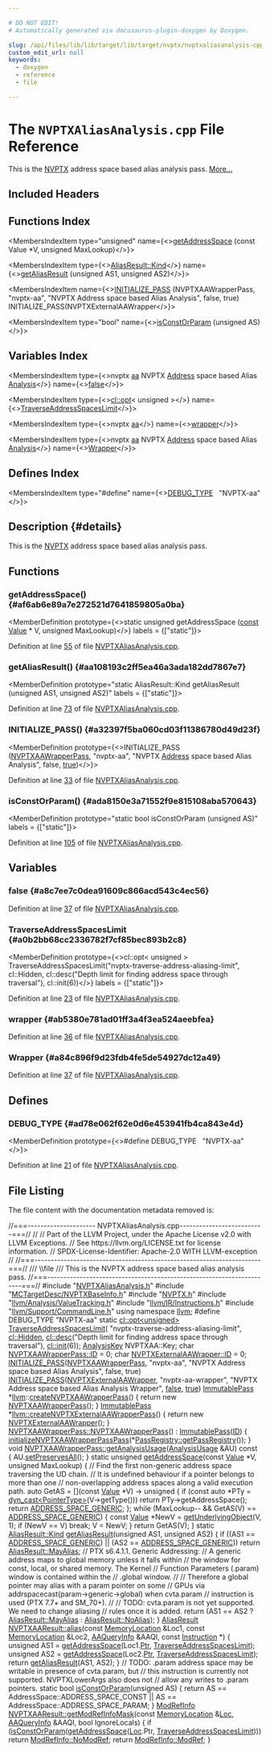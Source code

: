 ```yaml
---

# DO NOT EDIT!
# Automatically generated via docusaurus-plugin-doxygen by Doxygen.

slug: /api/files/lib/lib/target/lib/target/nvptx/nvptxaliasanalysis-cpp
custom_edit_url: null
keywords:
  - doxygen
  - reference
  - file

---
```





# The `NVPTXAliasAnalysis.cpp` File Reference

<DoxygenPage pluginConfig={pluginConfig}>

This is the <a href="/docs/api/namespaces/llvm/nvptx">NVPTX</a> address space based alias analysis pass. <a href="#details">More...</a>

## Included Headers

<IncludesList>
<IncludesListItem
  filePath="NVPTXAliasAnalysis.h"
  permalink="/docs/api/files/lib/lib/target/lib/target/nvptx/nvptxaliasanalysis-h"
  isLocal="true" />
<IncludesListItem
  filePath="MCTargetDesc/NVPTXBaseInfo.h"
  permalink="/docs/api/files/lib/lib/target/lib/target/nvptx/lib/target/nvptx/mctargetdesc/nvptxbaseinfo-h"
  isLocal="true" />
<IncludesListItem
  filePath="NVPTX.h"
  permalink="/docs/api/files/lib/lib/target/lib/target/nvptx/nvptx-h"
  isLocal="true" />
<IncludesListItem
  filePath="llvm/Analysis/ValueTracking.h"
  permalink="/docs/api/files/include/include/llvm/include/llvm/analysis/valuetracking-h"
  isLocal="true" />
<IncludesListItem
  filePath="llvm/IR/Instructions.h"
  permalink="/docs/api/files/include/include/llvm/include/llvm/ir/instructions-h"
  isLocal="true" />
<IncludesListItem
  filePath="llvm/Support/CommandLine.h"
  permalink="/docs/api/files/include/include/llvm/include/llvm/support/commandline-h"
  isLocal="true" />
</IncludesList>

## Functions Index

<MembersIndex>

<MembersIndexItem
  type="unsigned"
  name={<><a href="#af6ab6e89a7e272521d7641859805a0ba">getAddressSpace</a> (const Value &#42;V, unsigned MaxLookup)</>}>
</MembersIndexItem>

<MembersIndexItem
  type={<><a href="/docs/api/classes/llvm/aliasresult/#a8d3de277fb70fa515efac2db2cfe9d57">AliasResult::Kind</a></>}
  name={<><a href="#aa108193c2ff5ea46a3ada182dd7867e7">getAliasResult</a> (unsigned AS1, unsigned AS2)</>}>
</MembersIndexItem>

<MembersIndexItem
  name={<><a href="#a32397f5ba060cd03f11386780d49d23f">INITIALIZE&#95;PASS</a> (NVPTXAAWrapperPass, &quot;nvptx-aa&quot;, &quot;NVPTX Address space based Alias Analysis&quot;, false, true) INITIALIZE&#95;PASS(NVPTXExternalAAWrapper</>}>
</MembersIndexItem>

<MembersIndexItem
  type="bool"
  name={<><a href="#ada8150e3a71552f9e815108aba570643">isConstOrParam</a> (unsigned AS)</>}>
</MembersIndexItem>

</MembersIndex>

## Variables Index

<MembersIndex>

<MembersIndexItem
  type={<>nvptx <a href="/docs/api/files/lib/lib/analysis/aliasanalysis-cpp/#a74b87337454200d4d33f80c4663dc5e5">aa</a> NVPTX <a href="/docs/api/files/lib/lib/target/lib/target/spirv/spirvemitnonsemanticdi-cpp/#ac168ee0c965117536e841dd35a716d36a43f2a8aab5cba317e9ad9fe8589df00a">Address</a> space based Alias <a href="/docs/api/files/lib/lib/analysis/blockfrequencyinfo-cpp/#a882e33145fd2a17174b47d3f964a6b2d">Analysis</a></>}
  name={<><a href="#a8c7ee7c0dea91609c866acd543c4ec56">false</a></>}>
</MembersIndexItem>

<MembersIndexItem
  type={<><a href="/docs/api/classes/llvm/cl/opt">cl::opt</a>&lt; unsigned &gt;</>}
  name={<><a href="#a0b2bb68cc2336782f7cf85bec893b2c8">TraverseAddressSpacesLimit</a></>}>
</MembersIndexItem>

<MembersIndexItem
  type={<>nvptx <a href="/docs/api/files/lib/lib/analysis/aliasanalysis-cpp/#a74b87337454200d4d33f80c4663dc5e5">aa</a></>}
  name={<><a href="#ab5380e781ad01ff3a4f3ea524aeebfea">wrapper</a></>}>
</MembersIndexItem>

<MembersIndexItem
  type={<>nvptx <a href="/docs/api/files/lib/lib/analysis/aliasanalysis-cpp/#a74b87337454200d4d33f80c4663dc5e5">aa</a> NVPTX <a href="/docs/api/files/lib/lib/target/lib/target/spirv/spirvemitnonsemanticdi-cpp/#ac168ee0c965117536e841dd35a716d36a43f2a8aab5cba317e9ad9fe8589df00a">Address</a> space based Alias <a href="/docs/api/files/lib/lib/analysis/blockfrequencyinfo-cpp/#a882e33145fd2a17174b47d3f964a6b2d">Analysis</a></>}
  name={<><a href="#a84c896f9d23fdb4fe5de54927dc12a49">Wrapper</a></>}>
</MembersIndexItem>

</MembersIndex>

## Defines Index

<MembersIndex>

<MembersIndexItem
  type="#define"
  name={<><a href="#ad78e062f62e0d6e453941fb4ca843e4d">DEBUG&#95;TYPE</a>&nbsp;&nbsp;&nbsp;&quot;NVPTX-aa&quot;</>}>
</MembersIndexItem>

</MembersIndex>

## Description {#details}

This is the <a href="/docs/api/namespaces/llvm/nvptx">NVPTX</a> address space based alias analysis pass.

<SectionDefinition>

## Functions

### getAddressSpace() {#af6ab6e89a7e272521d7641859805a0ba}

<MemberDefinition
  prototype={<>static unsigned getAddressSpace (<a href="/docs/api/files/lib/lib/target/lib/target/aarch64/aarch64promoteconstant-cpp/#a90f8350fecae261c25be85d38b451bff">const</a> <a href="/docs/api/classes/llvm/value">Value</a> &#42; V, unsigned MaxLookup)</>}
  labels = {["static"]}>

Definition at line <a href="#l00055">55</a> of file <a href="/docs/api/files/lib/lib/target/lib/target/nvptx/nvptxaliasanalysis-cpp">NVPTXAliasAnalysis.cpp</a>.
</MemberDefinition>

### getAliasResult() {#aa108193c2ff5ea46a3ada182dd7867e7}

<MemberDefinition
  prototype="static AliasResult::Kind getAliasResult (unsigned AS1, unsigned AS2)"
  labels = {["static"]}>

Definition at line <a href="#l00073">73</a> of file <a href="/docs/api/files/lib/lib/target/lib/target/nvptx/nvptxaliasanalysis-cpp">NVPTXAliasAnalysis.cpp</a>.
</MemberDefinition>

### INITIALIZE&#95;PASS() {#a32397f5ba060cd03f11386780d49d23f}

<MemberDefinition
  prototype={<>INITIALIZE&#95;PASS (<a href="/docs/api/classes/llvm/nvptxaawrapperpass">NVPTXAAWrapperPass</a>, &quot;nvptx-aa&quot;, &quot;NVPTX <a href="/docs/api/files/lib/lib/target/lib/target/spirv/spirvemitnonsemanticdi-cpp/#ac168ee0c965117536e841dd35a716d36a43f2a8aab5cba317e9ad9fe8589df00a">Address</a> space based Alias Analysis&quot;, false, <a href="/docs/api/files/lib/lib/analysis/basicaliasanalysis-cpp/#af6d5cafbdfc5313e65d990120021a3ec">true</a>)</>}>

Definition at line <a href="#l00033">33</a> of file <a href="/docs/api/files/lib/lib/target/lib/target/nvptx/nvptxaliasanalysis-cpp">NVPTXAliasAnalysis.cpp</a>.
</MemberDefinition>

### isConstOrParam() {#ada8150e3a71552f9e815108aba570643}

<MemberDefinition
  prototype="static bool isConstOrParam (unsigned AS)"
  labels = {["static"]}>

Definition at line <a href="#l00105">105</a> of file <a href="/docs/api/files/lib/lib/target/lib/target/nvptx/nvptxaliasanalysis-cpp">NVPTXAliasAnalysis.cpp</a>.
</MemberDefinition>

</SectionDefinition>

<SectionDefinition>

## Variables

### false {#a8c7ee7c0dea91609c866acd543c4ec56}

<MemberDefinition
  prototype="nvptx aa NVPTX Address space based Alias Analysis false">

Definition at line <a href="#l00037">37</a> of file <a href="/docs/api/files/lib/lib/target/lib/target/nvptx/nvptxaliasanalysis-cpp">NVPTXAliasAnalysis.cpp</a>.
</MemberDefinition>

### TraverseAddressSpacesLimit {#a0b2bb68cc2336782f7cf85bec893b2c8}

<MemberDefinition
  prototype={<>cl::opt&lt; unsigned &gt; TraverseAddressSpacesLimit(&quot;nvptx-traverse-address-aliasing-limit&quot;, cl::Hidden, cl::desc(&quot;Depth limit for finding address space through traversal&quot;), cl::init(6))</>}
  labels = {["static"]}>

Definition at line <a href="#l00023">23</a> of file <a href="/docs/api/files/lib/lib/target/lib/target/nvptx/nvptxaliasanalysis-cpp">NVPTXAliasAnalysis.cpp</a>.
</MemberDefinition>

### wrapper {#ab5380e781ad01ff3a4f3ea524aeebfea}

<MemberDefinition
  prototype="nvptx aa wrapper">

Definition at line <a href="#l00036">36</a> of file <a href="/docs/api/files/lib/lib/target/lib/target/nvptx/nvptxaliasanalysis-cpp">NVPTXAliasAnalysis.cpp</a>.
</MemberDefinition>

### Wrapper {#a84c896f9d23fdb4fe5de54927dc12a49}

<MemberDefinition
  prototype="nvptx aa NVPTX Address space based Alias Analysis Wrapper">

Definition at line <a href="#l00037">37</a> of file <a href="/docs/api/files/lib/lib/target/lib/target/nvptx/nvptxaliasanalysis-cpp">NVPTXAliasAnalysis.cpp</a>.
</MemberDefinition>

</SectionDefinition>

<SectionDefinition>

## Defines

### DEBUG&#95;TYPE {#ad78e062f62e0d6e453941fb4ca843e4d}

<MemberDefinition
  prototype={<>#define DEBUG&#95;TYPE&nbsp;&nbsp;&nbsp;&quot;NVPTX-aa&quot;</>}>

Definition at line <a href="#l00021">21</a> of file <a href="/docs/api/files/lib/lib/target/lib/target/nvptx/nvptxaliasanalysis-cpp">NVPTXAliasAnalysis.cpp</a>.
</MemberDefinition>

</SectionDefinition>

## File Listing

The file content with the documentation metadata removed is:

<ProgramListing>

<Link id="l00001" /><CodeLine lineNumber="1"><Highlight kind="comment">//===--------------------- NVPTXAliasAnalysis.cpp--------------------------===//</Highlight><Highlight kind="normal"></Highlight></CodeLine>
<Link id="l00002" /><CodeLine lineNumber="2"><Highlight kind="normal"></Highlight><Highlight kind="comment">//</Highlight><Highlight kind="normal"></Highlight></CodeLine>
<Link id="l00003" /><CodeLine lineNumber="3"><Highlight kind="normal"></Highlight><Highlight kind="comment">// Part of the LLVM Project, under the Apache License v2.0 with LLVM Exceptions.</Highlight><Highlight kind="normal"></Highlight></CodeLine>
<Link id="l00004" /><CodeLine lineNumber="4"><Highlight kind="normal"></Highlight><Highlight kind="comment">// See https://llvm.org/LICENSE.txt for license information.</Highlight><Highlight kind="normal"></Highlight></CodeLine>
<Link id="l00005" /><CodeLine lineNumber="5"><Highlight kind="normal"></Highlight><Highlight kind="comment">// SPDX-License-Identifier: Apache-2.0 WITH LLVM-exception</Highlight><Highlight kind="normal"></Highlight></CodeLine>
<Link id="l00006" /><CodeLine lineNumber="6"><Highlight kind="normal"></Highlight><Highlight kind="comment">//</Highlight><Highlight kind="normal"></Highlight></CodeLine>
<Link id="l00007" /><CodeLine lineNumber="7"><Highlight kind="normal"></Highlight><Highlight kind="comment">//===----------------------------------------------------------------------===//</Highlight><Highlight kind="comment"></Highlight></CodeLine>
<Link id="l00008" /><CodeLine lineNumber="8"><Highlight kind="comment">/// \\file</Highlight></CodeLine>
<Link id="l00009" /><CodeLine lineNumber="9"><Highlight kind="comment">/// This is the NVPTX address space based alias analysis pass.</Highlight><Highlight kind="normal"></Highlight></CodeLine>
<Link id="l00010" /><CodeLine lineNumber="10"><Highlight kind="normal"></Highlight><Highlight kind="comment">//===----------------------------------------------------------------------===//</Highlight><Highlight kind="normal"></Highlight></CodeLine>
<Link id="l00011" /><CodeLine lineNumber="11"><Highlight kind="normal"></Highlight></CodeLine>
<Link id="l00012" /><CodeLine lineNumber="12"><Highlight kind="normal"></Highlight><Highlight kind="preprocessor">#include &quot;<a href="/docs/api/files/lib/lib/target/lib/target/nvptx/nvptxaliasanalysis-h">NVPTXAliasAnalysis.h</a>&quot;</Highlight><Highlight kind="normal"></Highlight></CodeLine>
<Link id="l00013" /><CodeLine lineNumber="13"><Highlight kind="normal"></Highlight><Highlight kind="preprocessor">#include &quot;<a href="/docs/api/files/lib/lib/target/lib/target/nvptx/lib/target/nvptx/mctargetdesc/nvptxbaseinfo-h">MCTargetDesc/NVPTXBaseInfo.h</a>&quot;</Highlight><Highlight kind="normal"></Highlight></CodeLine>
<Link id="l00014" /><CodeLine lineNumber="14"><Highlight kind="normal"></Highlight><Highlight kind="preprocessor">#include &quot;<a href="/docs/api/files/lib/lib/target/lib/target/nvptx/nvptx-h">NVPTX.h</a>&quot;</Highlight><Highlight kind="normal"></Highlight></CodeLine>
<Link id="l00015" /><CodeLine lineNumber="15"><Highlight kind="normal"></Highlight><Highlight kind="preprocessor">#include &quot;<a href="/docs/api/files/include/include/llvm/include/llvm/analysis/valuetracking-h">llvm/Analysis/ValueTracking.h</a>&quot;</Highlight><Highlight kind="normal"></Highlight></CodeLine>
<Link id="l00016" /><CodeLine lineNumber="16"><Highlight kind="normal"></Highlight><Highlight kind="preprocessor">#include &quot;<a href="/docs/api/files/include/include/llvm/include/llvm/ir/instructions-h">llvm/IR/Instructions.h</a>&quot;</Highlight><Highlight kind="normal"></Highlight></CodeLine>
<Link id="l00017" /><CodeLine lineNumber="17"><Highlight kind="normal"></Highlight><Highlight kind="preprocessor">#include &quot;<a href="/docs/api/files/include/include/llvm/include/llvm/support/commandline-h">llvm/Support/CommandLine.h</a>&quot;</Highlight><Highlight kind="normal"></Highlight></CodeLine>
<Link id="l00018" /><CodeLine lineNumber="18"><Highlight kind="normal"></Highlight></CodeLine>
<Link id="l00019" /><CodeLine lineNumber="19"><Highlight kind="normal"></Highlight><Highlight kind="keyword">using namespace </Highlight><Highlight kind="normal"><a href="/docs/api/namespaces/llvm">llvm</a>;</Highlight></CodeLine>
<Link id="l00020" /><CodeLine lineNumber="20"><Highlight kind="normal"></Highlight></CodeLine>
<Link id="l00021" /><CodeLine lineNumber="21" lineLink="#ad78e062f62e0d6e453941fb4ca843e4d"><Highlight kind="normal"></Highlight><Highlight kind="preprocessor">#define DEBUG&#95;TYPE &quot;NVPTX-aa&quot;</Highlight><Highlight kind="normal"></Highlight></CodeLine>
<Link id="l00022" /><CodeLine lineNumber="22"><Highlight kind="normal"></Highlight></CodeLine>
<Link id="l00023" /><CodeLine lineNumber="23" lineLink="#a0b2bb68cc2336782f7cf85bec893b2c8"><Highlight kind="normal"></Highlight><Highlight kind="keyword">static</Highlight><Highlight kind="normal"> <a href="/docs/api/classes/llvm/cl/opt">cl::opt&lt;unsigned&gt;</a> <a href="#a0b2bb68cc2336782f7cf85bec893b2c8">TraverseAddressSpacesLimit</a>(</Highlight></CodeLine>
<Link id="l00024" /><CodeLine lineNumber="24"><Highlight kind="normal">    </Highlight><Highlight kind="stringliteral">&quot;nvptx-traverse-address-aliasing-limit&quot;</Highlight><Highlight kind="normal">, <a href="/docs/api/namespaces/llvm/cl/#a68075925a54790e71ca790e1d4f21a40a263ac008d8d31f13ce460395fc4cf7e6">cl::Hidden</a>,</Highlight></CodeLine>
<Link id="l00025" /><CodeLine lineNumber="25"><Highlight kind="normal">    <a href="/docs/api/structs/llvm/cl/desc">cl::desc</a>(</Highlight><Highlight kind="stringliteral">&quot;Depth limit for finding address space through traversal&quot;</Highlight><Highlight kind="normal">),</Highlight></CodeLine>
<Link id="l00026" /><CodeLine lineNumber="26"><Highlight kind="normal">    <a href="/docs/api/namespaces/llvm/cl/#ac12e6a8f3a1b511f0dee2ed6de0ae806">cl::init</a>(6));</Highlight></CodeLine>
<Link id="l00027" /><CodeLine lineNumber="27"><Highlight kind="normal"></Highlight></CodeLine>
<Link id="l00028" /><CodeLine lineNumber="28"><Highlight kind="normal"><a href="/docs/api/structs/llvm/analysiskey">AnalysisKey</a> NVPTXAA::Key;</Highlight></CodeLine>
<Link id="l00029" /><CodeLine lineNumber="29"><Highlight kind="normal"></Highlight></CodeLine>
<Link id="l00030" /><CodeLine lineNumber="30"><Highlight kind="normal"></Highlight><Highlight kind="keywordtype">char</Highlight><Highlight kind="normal"> <a href="/docs/api/classes/llvm/nvptxaawrapperpass/#a648eebe796dd42336ff9c22d2a0e0e2f">NVPTXAAWrapperPass::ID</a> = 0;</Highlight></CodeLine>
<Link id="l00031" /><CodeLine lineNumber="31"><Highlight kind="normal"></Highlight><Highlight kind="keywordtype">char</Highlight><Highlight kind="normal"> <a href="/docs/api/classes/llvm/nvptxexternalaawrapper/#ae2d58ad3be099a3c6217fe4ad76a823f">NVPTXExternalAAWrapper::ID</a> = 0;</Highlight></CodeLine>
<Link id="l00032" /><CodeLine lineNumber="32"><Highlight kind="normal"></Highlight></CodeLine>
<Link id="l00033" /><CodeLine lineNumber="33" lineLink="#a32397f5ba060cd03f11386780d49d23f"><Highlight kind="normal"><a href="/docs/api/files/include/include/llvm/passsupport-h/#af807c9595d50b45c0008924c4679c85c">INITIALIZE&#95;PASS</a>(<a href="/docs/api/classes/llvm/nvptxaawrapperpass">NVPTXAAWrapperPass</a>, </Highlight><Highlight kind="stringliteral">&quot;nvptx-aa&quot;</Highlight><Highlight kind="normal">,</Highlight></CodeLine>
<Link id="l00034" /><CodeLine lineNumber="34"><Highlight kind="normal">                </Highlight><Highlight kind="stringliteral">&quot;NVPTX Address space based Alias Analysis&quot;</Highlight><Highlight kind="normal">, </Highlight><Highlight kind="keyword">false</Highlight><Highlight kind="normal">, </Highlight><Highlight kind="keyword">true</Highlight><Highlight kind="normal">)</Highlight></CodeLine>
<Link id="l00035" /><CodeLine lineNumber="35"><Highlight kind="normal"></Highlight></CodeLine>
<Link id="l00036" /><CodeLine lineNumber="36" lineLink="#ab5380e781ad01ff3a4f3ea524aeebfea"><Highlight kind="normal"><a href="/docs/api/namespaces/initialize-pass">INITIALIZE&#95;PASS</a>(<a href="/docs/api/classes/llvm/nvptxexternalaawrapper">NVPTXExternalAAWrapper</a>, </Highlight><Highlight kind="stringliteral">&quot;nvptx-aa-wrapper&quot;</Highlight><Highlight kind="normal">,</Highlight></CodeLine>
<Link id="l00037" /><CodeLine lineNumber="37" lineLink="#a8c7ee7c0dea91609c866acd543c4ec56"><Highlight kind="normal">                </Highlight><Highlight kind="stringliteral">&quot;NVPTX Address space based Alias Analysis Wrapper&quot;</Highlight><Highlight kind="normal">, <a href="/docs/api/namespaces/false">false</a>, <a href="/docs/api/files/lib/lib/analysis/basicaliasanalysis-cpp/#af6d5cafbdfc5313e65d990120021a3ec">true</a>)</Highlight></CodeLine>
<Link id="l00038" /><CodeLine lineNumber="38"><Highlight kind="normal"></Highlight></CodeLine>
<Link id="l00039" /><CodeLine lineNumber="39" lineLink="/docs/api/namespaces/llvm/#ac4c32b3fd4a883892e21a8a7d2622ef3"><Highlight kind="normal"><a href="/docs/api/classes/llvm/immutablepass">ImmutablePass</a> &#42;<a href="/docs/api/namespaces/llvm">llvm</a>::<a href="/docs/api/namespaces/llvm/#ac4c32b3fd4a883892e21a8a7d2622ef3">createNVPTXAAWrapperPass</a>() &#123;</Highlight></CodeLine>
<Link id="l00040" /><CodeLine lineNumber="40"><Highlight kind="normal">  </Highlight><Highlight kind="keywordflow">return</Highlight><Highlight kind="normal"> </Highlight><Highlight kind="keyword">new</Highlight><Highlight kind="normal"> <a href="/docs/api/classes/llvm/nvptxaawrapperpass">NVPTXAAWrapperPass</a>();</Highlight></CodeLine>
<Link id="l00041" /><CodeLine lineNumber="41"><Highlight kind="normal">&#125;</Highlight></CodeLine>
<Link id="l00042" /><CodeLine lineNumber="42"><Highlight kind="normal"></Highlight></CodeLine>
<Link id="l00043" /><CodeLine lineNumber="43" lineLink="/docs/api/namespaces/llvm/#a3de835f828e1155ce0769d3495cd5421"><Highlight kind="normal"><a href="/docs/api/classes/llvm/immutablepass">ImmutablePass</a> &#42;<a href="/docs/api/namespaces/llvm/#a3de835f828e1155ce0769d3495cd5421">llvm::createNVPTXExternalAAWrapperPass</a>() &#123;</Highlight></CodeLine>
<Link id="l00044" /><CodeLine lineNumber="44"><Highlight kind="normal">  </Highlight><Highlight kind="keywordflow">return</Highlight><Highlight kind="normal"> </Highlight><Highlight kind="keyword">new</Highlight><Highlight kind="normal"> <a href="/docs/api/classes/llvm/nvptxexternalaawrapper">NVPTXExternalAAWrapper</a>();</Highlight></CodeLine>
<Link id="l00045" /><CodeLine lineNumber="45"><Highlight kind="normal">&#125;</Highlight></CodeLine>
<Link id="l00046" /><CodeLine lineNumber="46"><Highlight kind="normal"></Highlight></CodeLine>
<Link id="l00047" /><CodeLine lineNumber="47" lineLink="/docs/api/classes/llvm/nvptxaawrapperpass/#a3369657625676bf10b6bc9fecf041e98"><Highlight kind="normal"><a href="/docs/api/classes/llvm/nvptxaawrapperpass/#a3369657625676bf10b6bc9fecf041e98">NVPTXAAWrapperPass::NVPTXAAWrapperPass</a>() : <a href="/docs/api/classes/llvm/immutablepass/#a4d664099280bb09275254d64c329d25d">ImmutablePass</a>(<a href="/docs/api/classes/llvm/nvptxaawrapperpass/#a648eebe796dd42336ff9c22d2a0e0e2f">ID</a>) &#123;</Highlight></CodeLine>
<Link id="l00048" /><CodeLine lineNumber="48"><Highlight kind="normal">  <a href="/docs/api/namespaces/llvm/#a6e9f27ce89ae8544485ae433f3385395">initializeNVPTXAAWrapperPassPass</a>(&#42;<a href="/docs/api/classes/llvm/passregistry/#a05a729900b76c89e808c6c3094921b2f">PassRegistry::getPassRegistry</a>());</Highlight></CodeLine>
<Link id="l00049" /><CodeLine lineNumber="49"><Highlight kind="normal">&#125;</Highlight></CodeLine>
<Link id="l00050" /><CodeLine lineNumber="50"><Highlight kind="normal"></Highlight></CodeLine>
<Link id="l00051" /><CodeLine lineNumber="51" lineLink="/docs/api/classes/llvm/nvptxaawrapperpass/#ac24a90ae169149c05383a12929fa150e"><Highlight kind="normal"></Highlight><Highlight kind="keywordtype">void</Highlight><Highlight kind="normal"> <a href="/docs/api/classes/llvm/nvptxaawrapperpass/#ac24a90ae169149c05383a12929fa150e">NVPTXAAWrapperPass::getAnalysisUsage</a>(<a href="/docs/api/classes/llvm/analysisusage">AnalysisUsage</a> &amp;AU)</Highlight><Highlight kind="keyword"> const </Highlight><Highlight kind="normal">&#123;</Highlight></CodeLine>
<Link id="l00052" /><CodeLine lineNumber="52"><Highlight kind="normal">  AU.<a href="/docs/api/classes/llvm/analysisusage/#af22b06a6a4f9df80454071685a0d6a02">setPreservesAll</a>();</Highlight></CodeLine>
<Link id="l00053" /><CodeLine lineNumber="53"><Highlight kind="normal">&#125;</Highlight></CodeLine>
<Link id="l00054" /><CodeLine lineNumber="54"><Highlight kind="normal"></Highlight></CodeLine>
<Link id="l00055" /><CodeLine lineNumber="55" lineLink="#af6ab6e89a7e272521d7641859805a0ba"><Highlight kind="normal"></Highlight><Highlight kind="keyword">static</Highlight><Highlight kind="normal"> </Highlight><Highlight kind="keywordtype">unsigned</Highlight><Highlight kind="normal"> <a href="#af6ab6e89a7e272521d7641859805a0ba">getAddressSpace</a>(</Highlight><Highlight kind="keyword">const</Highlight><Highlight kind="normal"> <a href="/docs/api/classes/llvm/value">Value</a> &#42;V, </Highlight><Highlight kind="keywordtype">unsigned</Highlight><Highlight kind="normal"> MaxLookup) &#123;</Highlight></CodeLine>
<Link id="l00056" /><CodeLine lineNumber="56"><Highlight kind="normal">  </Highlight><Highlight kind="comment">// Find the first non-generic address space traversing the UD chain.</Highlight><Highlight kind="normal"></Highlight></CodeLine>
<Link id="l00057" /><CodeLine lineNumber="57"><Highlight kind="normal">  </Highlight><Highlight kind="comment">// It is undefined behaviour if a pointer belongs to more than one</Highlight><Highlight kind="normal"></Highlight></CodeLine>
<Link id="l00058" /><CodeLine lineNumber="58"><Highlight kind="normal">  </Highlight><Highlight kind="comment">// non-overlapping address spaces along a valid execution path.</Highlight><Highlight kind="normal"></Highlight></CodeLine>
<Link id="l00059" /><CodeLine lineNumber="59"><Highlight kind="normal">  </Highlight><Highlight kind="keyword">auto</Highlight><Highlight kind="normal"> GetAS = &#91;&#93;(</Highlight><Highlight kind="keyword">const</Highlight><Highlight kind="normal"> <a href="/docs/api/classes/llvm/value">Value</a> &#42;V) -&gt; </Highlight><Highlight kind="keywordtype">unsigned</Highlight><Highlight kind="normal"> &#123;</Highlight></CodeLine>
<Link id="l00060" /><CodeLine lineNumber="60"><Highlight kind="normal">    </Highlight><Highlight kind="keywordflow">if</Highlight><Highlight kind="normal"> (</Highlight><Highlight kind="keyword">const</Highlight><Highlight kind="normal"> </Highlight><Highlight kind="keyword">auto</Highlight><Highlight kind="normal"> &#42;PTy = <a href="/docs/api/namespaces/llvm/#a22eeee01734061ac1b31ccd994c49eef">dyn&#95;cast&lt;PointerType&gt;</a>(V-&gt;getType()))</Highlight></CodeLine>
<Link id="l00061" /><CodeLine lineNumber="61"><Highlight kind="normal">      </Highlight><Highlight kind="keywordflow">return</Highlight><Highlight kind="normal"> PTy-&gt;getAddressSpace();</Highlight></CodeLine>
<Link id="l00062" /><CodeLine lineNumber="62"><Highlight kind="normal">    </Highlight><Highlight kind="keywordflow">return</Highlight><Highlight kind="normal"> <a href="/docs/api/namespaces/llvm/nvptxas/#ad7d00b71af84502be65ae2de3f8d91dca6c5cbbdf5d30037891306aa6f4924861">ADDRESS&#95;SPACE&#95;GENERIC</a>;</Highlight></CodeLine>
<Link id="l00063" /><CodeLine lineNumber="63"><Highlight kind="normal">  &#125;;</Highlight></CodeLine>
<Link id="l00064" /><CodeLine lineNumber="64"><Highlight kind="normal">  </Highlight><Highlight kind="keywordflow">while</Highlight><Highlight kind="normal"> (MaxLookup-- &amp;&amp; GetAS(V) == <a href="/docs/api/namespaces/llvm/nvptxas/#ad7d00b71af84502be65ae2de3f8d91dca6c5cbbdf5d30037891306aa6f4924861">ADDRESS&#95;SPACE&#95;GENERIC</a>) &#123;</Highlight></CodeLine>
<Link id="l00065" /><CodeLine lineNumber="65"><Highlight kind="normal">    </Highlight><Highlight kind="keyword">const</Highlight><Highlight kind="normal"> <a href="/docs/api/classes/llvm/value">Value</a> &#42;NewV = <a href="/docs/api/namespaces/llvm/#a3b1c5788b85ffa254be0e834edf5cf8f">getUnderlyingObject</a>(V, 1);</Highlight></CodeLine>
<Link id="l00066" /><CodeLine lineNumber="66"><Highlight kind="normal">    </Highlight><Highlight kind="keywordflow">if</Highlight><Highlight kind="normal"> (NewV == V)</Highlight></CodeLine>
<Link id="l00067" /><CodeLine lineNumber="67"><Highlight kind="normal">      </Highlight><Highlight kind="keywordflow">break</Highlight><Highlight kind="normal">;</Highlight></CodeLine>
<Link id="l00068" /><CodeLine lineNumber="68"><Highlight kind="normal">    V = NewV;</Highlight></CodeLine>
<Link id="l00069" /><CodeLine lineNumber="69"><Highlight kind="normal">  &#125;</Highlight></CodeLine>
<Link id="l00070" /><CodeLine lineNumber="70"><Highlight kind="normal">  </Highlight><Highlight kind="keywordflow">return</Highlight><Highlight kind="normal"> GetAS(V);</Highlight></CodeLine>
<Link id="l00071" /><CodeLine lineNumber="71"><Highlight kind="normal">&#125;</Highlight></CodeLine>
<Link id="l00072" /><CodeLine lineNumber="72"><Highlight kind="normal"></Highlight></CodeLine>
<Link id="l00073" /><CodeLine lineNumber="73" lineLink="#aa108193c2ff5ea46a3ada182dd7867e7"><Highlight kind="normal"></Highlight><Highlight kind="keyword">static</Highlight><Highlight kind="normal"> <a href="/docs/api/classes/llvm/aliasresult/#a8d3de277fb70fa515efac2db2cfe9d57">AliasResult::Kind</a> <a href="#aa108193c2ff5ea46a3ada182dd7867e7">getAliasResult</a>(</Highlight><Highlight kind="keywordtype">unsigned</Highlight><Highlight kind="normal"> AS1, </Highlight><Highlight kind="keywordtype">unsigned</Highlight><Highlight kind="normal"> AS2) &#123;</Highlight></CodeLine>
<Link id="l00074" /><CodeLine lineNumber="74"><Highlight kind="normal">  </Highlight><Highlight kind="keywordflow">if</Highlight><Highlight kind="normal"> ((AS1 == <a href="/docs/api/namespaces/llvm/nvptxas/#ad7d00b71af84502be65ae2de3f8d91dca6c5cbbdf5d30037891306aa6f4924861">ADDRESS&#95;SPACE&#95;GENERIC</a>) || (AS2 == <a href="/docs/api/namespaces/llvm/nvptxas/#ad7d00b71af84502be65ae2de3f8d91dca6c5cbbdf5d30037891306aa6f4924861">ADDRESS&#95;SPACE&#95;GENERIC</a>))</Highlight></CodeLine>
<Link id="l00075" /><CodeLine lineNumber="75"><Highlight kind="normal">    </Highlight><Highlight kind="keywordflow">return</Highlight><Highlight kind="normal"> <a href="/docs/api/classes/llvm/aliasresult/#a8d3de277fb70fa515efac2db2cfe9d57a0916b614598c673c1e6a59c7312a1409">AliasResult::MayAlias</a>;</Highlight></CodeLine>
<Link id="l00076" /><CodeLine lineNumber="76"><Highlight kind="normal"></Highlight></CodeLine>
<Link id="l00077" /><CodeLine lineNumber="77"><Highlight kind="normal">  </Highlight><Highlight kind="comment">// PTX s6.4.1.1. Generic Addressing:</Highlight><Highlight kind="normal"></Highlight></CodeLine>
<Link id="l00078" /><CodeLine lineNumber="78"><Highlight kind="normal">  </Highlight><Highlight kind="comment">// A generic address maps to global memory unless it falls within</Highlight><Highlight kind="normal"></Highlight></CodeLine>
<Link id="l00079" /><CodeLine lineNumber="79"><Highlight kind="normal">  </Highlight><Highlight kind="comment">// the window for const, local, or shared memory. The Kernel</Highlight><Highlight kind="normal"></Highlight></CodeLine>
<Link id="l00080" /><CodeLine lineNumber="80"><Highlight kind="normal">  </Highlight><Highlight kind="comment">// Function Parameters (.param) window is contained within the</Highlight><Highlight kind="normal"></Highlight></CodeLine>
<Link id="l00081" /><CodeLine lineNumber="81"><Highlight kind="normal">  </Highlight><Highlight kind="comment">// .global window.</Highlight><Highlight kind="normal"></Highlight></CodeLine>
<Link id="l00082" /><CodeLine lineNumber="82"><Highlight kind="normal">  </Highlight><Highlight kind="comment">//</Highlight><Highlight kind="normal"></Highlight></CodeLine>
<Link id="l00083" /><CodeLine lineNumber="83"><Highlight kind="normal">  </Highlight><Highlight kind="comment">// Therefore a global pointer may alias with a param pointer on some</Highlight><Highlight kind="normal"></Highlight></CodeLine>
<Link id="l00084" /><CodeLine lineNumber="84"><Highlight kind="normal">  </Highlight><Highlight kind="comment">// GPUs via addrspacecast(param-&gt;generic-&gt;global) when cvta.param</Highlight><Highlight kind="normal"></Highlight></CodeLine>
<Link id="l00085" /><CodeLine lineNumber="85"><Highlight kind="normal">  </Highlight><Highlight kind="comment">// instruction is used (PTX 7.7+ and SM&#95;70+).</Highlight><Highlight kind="normal"></Highlight></CodeLine>
<Link id="l00086" /><CodeLine lineNumber="86"><Highlight kind="normal">  </Highlight><Highlight kind="comment">//</Highlight><Highlight kind="normal"></Highlight></CodeLine>
<Link id="l00087" /><CodeLine lineNumber="87"><Highlight kind="normal">  </Highlight><Highlight kind="comment">// TODO: cvta.param is not yet supported. We need to change aliasing</Highlight><Highlight kind="normal"></Highlight></CodeLine>
<Link id="l00088" /><CodeLine lineNumber="88"><Highlight kind="normal">  </Highlight><Highlight kind="comment">// rules once it is added.</Highlight><Highlight kind="normal"></Highlight></CodeLine>
<Link id="l00089" /><CodeLine lineNumber="89"><Highlight kind="normal"></Highlight></CodeLine>
<Link id="l00090" /><CodeLine lineNumber="90"><Highlight kind="normal">  </Highlight><Highlight kind="keywordflow">return</Highlight><Highlight kind="normal"> (AS1 == AS2 ? <a href="/docs/api/classes/llvm/aliasresult/#a8d3de277fb70fa515efac2db2cfe9d57a0916b614598c673c1e6a59c7312a1409">AliasResult::MayAlias</a> : <a href="/docs/api/classes/llvm/aliasresult/#a8d3de277fb70fa515efac2db2cfe9d57a863ee317b92588eb2d6878af9fc98922">AliasResult::NoAlias</a>);</Highlight></CodeLine>
<Link id="l00091" /><CodeLine lineNumber="91"><Highlight kind="normal">&#125;</Highlight></CodeLine>
<Link id="l00092" /><CodeLine lineNumber="92"><Highlight kind="normal"></Highlight></CodeLine>
<Link id="l00093" /><CodeLine lineNumber="93" lineLink="/docs/api/classes/llvm/nvptxaaresult/#a3c6e127da93ba9d67d0f1d42a0e9827b"><Highlight kind="normal"><a href="/docs/api/classes/llvm/aliasresult">AliasResult</a> <a href="/docs/api/classes/llvm/nvptxaaresult/#a3c6e127da93ba9d67d0f1d42a0e9827b">NVPTXAAResult::alias</a>(</Highlight><Highlight kind="keyword">const</Highlight><Highlight kind="normal"> <a href="/docs/api/classes/llvm/memorylocation">MemoryLocation</a> &amp;Loc1,</Highlight></CodeLine>
<Link id="l00094" /><CodeLine lineNumber="94"><Highlight kind="normal">                                 </Highlight><Highlight kind="keyword">const</Highlight><Highlight kind="normal"> <a href="/docs/api/classes/llvm/memorylocation">MemoryLocation</a> &amp;Loc2, <a href="/docs/api/classes/llvm/aaqueryinfo">AAQueryInfo</a> &amp;AAQI,</Highlight></CodeLine>
<Link id="l00095" /><CodeLine lineNumber="95"><Highlight kind="normal">                                 </Highlight><Highlight kind="keyword">const</Highlight><Highlight kind="normal"> <a href="/docs/api/classes/llvm/instruction">Instruction</a> &#42;) &#123;</Highlight></CodeLine>
<Link id="l00096" /><CodeLine lineNumber="96"><Highlight kind="normal">  </Highlight><Highlight kind="keywordtype">unsigned</Highlight><Highlight kind="normal"> AS1 = <a href="#af6ab6e89a7e272521d7641859805a0ba">getAddressSpace</a>(Loc1.<a href="/docs/api/classes/llvm/memorylocation/#a9550ce4a179e46db37f653ce28feca7a">Ptr</a>, <a href="#a0b2bb68cc2336782f7cf85bec893b2c8">TraverseAddressSpacesLimit</a>);</Highlight></CodeLine>
<Link id="l00097" /><CodeLine lineNumber="97"><Highlight kind="normal">  </Highlight><Highlight kind="keywordtype">unsigned</Highlight><Highlight kind="normal"> AS2 = <a href="#af6ab6e89a7e272521d7641859805a0ba">getAddressSpace</a>(Loc2.<a href="/docs/api/classes/llvm/memorylocation/#a9550ce4a179e46db37f653ce28feca7a">Ptr</a>, <a href="#a0b2bb68cc2336782f7cf85bec893b2c8">TraverseAddressSpacesLimit</a>);</Highlight></CodeLine>
<Link id="l00098" /><CodeLine lineNumber="98"><Highlight kind="normal"></Highlight></CodeLine>
<Link id="l00099" /><CodeLine lineNumber="99"><Highlight kind="normal">  </Highlight><Highlight kind="keywordflow">return</Highlight><Highlight kind="normal"> <a href="#aa108193c2ff5ea46a3ada182dd7867e7">getAliasResult</a>(AS1, AS2);</Highlight></CodeLine>
<Link id="l00100" /><CodeLine lineNumber="100"><Highlight kind="normal">&#125;</Highlight></CodeLine>
<Link id="l00101" /><CodeLine lineNumber="101"><Highlight kind="normal"></Highlight></CodeLine>
<Link id="l00102" /><CodeLine lineNumber="102"><Highlight kind="normal"></Highlight><Highlight kind="comment">// TODO: .param address space may be writable in presence of cvta.param, but</Highlight><Highlight kind="normal"></Highlight></CodeLine>
<Link id="l00103" /><CodeLine lineNumber="103"><Highlight kind="normal"></Highlight><Highlight kind="comment">// this instruction is currently not supported. NVPTXLowerArgs also does not</Highlight><Highlight kind="normal"></Highlight></CodeLine>
<Link id="l00104" /><CodeLine lineNumber="104"><Highlight kind="normal"></Highlight><Highlight kind="comment">// allow any writes to .param pointers.</Highlight><Highlight kind="normal"></Highlight></CodeLine>
<Link id="l00105" /><CodeLine lineNumber="105" lineLink="#ada8150e3a71552f9e815108aba570643"><Highlight kind="normal"></Highlight><Highlight kind="keyword">static</Highlight><Highlight kind="normal"> </Highlight><Highlight kind="keywordtype">bool</Highlight><Highlight kind="normal"> <a href="#ada8150e3a71552f9e815108aba570643">isConstOrParam</a>(</Highlight><Highlight kind="keywordtype">unsigned</Highlight><Highlight kind="normal"> AS) &#123;</Highlight></CodeLine>
<Link id="l00106" /><CodeLine lineNumber="106"><Highlight kind="normal">  </Highlight><Highlight kind="keywordflow">return</Highlight><Highlight kind="normal"> AS == AddressSpace::ADDRESS&#95;SPACE&#95;CONST ||</Highlight></CodeLine>
<Link id="l00107" /><CodeLine lineNumber="107"><Highlight kind="normal">         AS == AddressSpace::ADDRESS&#95;SPACE&#95;PARAM;</Highlight></CodeLine>
<Link id="l00108" /><CodeLine lineNumber="108"><Highlight kind="normal">&#125;</Highlight></CodeLine>
<Link id="l00109" /><CodeLine lineNumber="109"><Highlight kind="normal"></Highlight></CodeLine>
<Link id="l00110" /><CodeLine lineNumber="110" lineLink="/docs/api/classes/llvm/nvptxaaresult/#a89e48d7cde834ecb75ae97735d23462e"><Highlight kind="normal"><a href="/docs/api/namespaces/llvm/#a9db8c44b250b90e3ab7e4d144e7c9c2e">ModRefInfo</a> <a href="/docs/api/classes/llvm/nvptxaaresult/#a89e48d7cde834ecb75ae97735d23462e">NVPTXAAResult::getModRefInfoMask</a>(</Highlight><Highlight kind="keyword">const</Highlight><Highlight kind="normal"> <a href="/docs/api/classes/llvm/memorylocation">MemoryLocation</a> &amp;<a href="/docs/api/namespaces/llvm/loc">Loc</a>,</Highlight></CodeLine>
<Link id="l00111" /><CodeLine lineNumber="111"><Highlight kind="normal">                                            <a href="/docs/api/classes/llvm/aaqueryinfo">AAQueryInfo</a> &amp;AAQI,</Highlight></CodeLine>
<Link id="l00112" /><CodeLine lineNumber="112"><Highlight kind="normal">                                            </Highlight><Highlight kind="keywordtype">bool</Highlight><Highlight kind="normal"> IgnoreLocals) &#123;</Highlight></CodeLine>
<Link id="l00113" /><CodeLine lineNumber="113"><Highlight kind="normal">  </Highlight><Highlight kind="keywordflow">if</Highlight><Highlight kind="normal"> (<a href="#ada8150e3a71552f9e815108aba570643">isConstOrParam</a>(<a href="#af6ab6e89a7e272521d7641859805a0ba">getAddressSpace</a>(<a href="/docs/api/namespaces/llvm/loc">Loc</a>.Ptr, <a href="#a0b2bb68cc2336782f7cf85bec893b2c8">TraverseAddressSpacesLimit</a>)))</Highlight></CodeLine>
<Link id="l00114" /><CodeLine lineNumber="114"><Highlight kind="normal">    </Highlight><Highlight kind="keywordflow">return</Highlight><Highlight kind="normal"> <a href="/docs/api/namespaces/llvm/#a9db8c44b250b90e3ab7e4d144e7c9c2ead974636fce6d12e72054e61fb3c1e9a8">ModRefInfo::NoModRef</a>;</Highlight></CodeLine>
<Link id="l00115" /><CodeLine lineNumber="115"><Highlight kind="normal"></Highlight></CodeLine>
<Link id="l00116" /><CodeLine lineNumber="116"><Highlight kind="normal">  </Highlight><Highlight kind="keywordflow">return</Highlight><Highlight kind="normal"> <a href="/docs/api/namespaces/llvm/#a9db8c44b250b90e3ab7e4d144e7c9c2ea6524b183b5cd0850f2cff6d30d581af9">ModRefInfo::ModRef</a>;</Highlight></CodeLine>
<Link id="l00117" /><CodeLine lineNumber="117"><Highlight kind="normal">&#125;</Highlight></CodeLine>

</ProgramListing>

</DoxygenPage>
